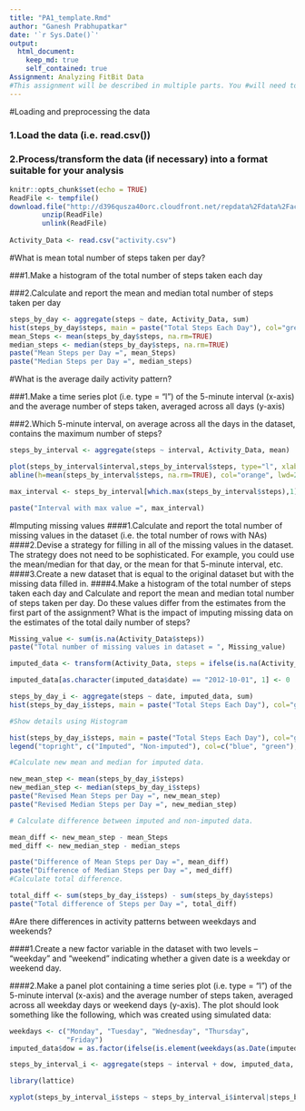 ---
title: "PA1_template.Rmd"
author: "Ganesh Prabhupatkar"
date: '`r Sys.Date()`'
output: 
  html_document:
    keep_md: true
    self_contained: true
Assignment: Analyzing FitBit Data
#This assignment will be described in multiple parts. You #will need to write a report that answers the questions #detailed below. Ultimately, you will need to complete the #entire assignment in a single R markdown document that can #be processed by knitr and be transformed into an HTML file
---

#Loading and preprocessing the data

### 1.Load the data (i.e. read.csv())
### 2.Process/transform the data (if necessary) into a format suitable for your analysis

```{r setup, include=FALSE}
knitr::opts_chunk$set(echo = TRUE)
ReadFile <- tempfile()
download.file("http://d396qusza40orc.cloudfront.net/repdata%2Fdata%2Factivity.zip",ReadFile)
        unzip(ReadFile)
        unlink(ReadFile)
        
Activity_Data <- read.csv("activity.csv")
```

#What is mean total number of steps taken per day?

###1.Make a histogram of the total number of steps taken each day

###2.Calculate and report the mean and median total number of steps taken per day


```{r, echo=FALSE}
steps_by_day <- aggregate(steps ~ date, Activity_Data, sum)
hist(steps_by_day$steps, main = paste("Total Steps Each Day"), col="green", xlab="Number of Steps")
mean_Steps <- mean(steps_by_day$steps, na.rm=TRUE)
median_steps <- median(steps_by_day$steps, na.rm=TRUE)
paste("Mean Steps per Day =", mean_Steps)
paste("Median Steps per Day =", median_steps)

```

#What is the average daily activity pattern?

###1.Make a time series plot (i.e. type = "l") of the 5-minute interval (x-axis) and the average number of steps taken, averaged across all days (y-axis)

###2.Which 5-minute interval, on average across all the days in the dataset, contains the maximum number of steps?

```{r , echo=FALSE}
steps_by_interval <- aggregate(steps ~ interval, Activity_Data, mean)

plot(steps_by_interval$interval,steps_by_interval$steps, type="l", xlab="Interval", ylab="Number of Steps",main="Average Number of Steps per Day by Interval", col="blue")
abline(h=mean(steps_by_interval$steps, na.rm=TRUE), col="orange", lwd=2)

max_interval <- steps_by_interval[which.max(steps_by_interval$steps),1]

paste("Interval with max value =", max_interval)
```

#Imputing missing values
####1.Calculate and report the total number of missing values in   the dataset (i.e. the total number of rows with NAs) 
####2.Devise a strategy for filling in all of the missing values   in the dataset. The strategy does not need to be            sophisticated. For example, you could use the mean/median   for that day, or the mean for that 5-minute interval, etc. 
####3.Create a new dataset that is equal to the original dataset   but with the missing data filled in. 
####4.Make a histogram of the total number of steps taken each    day and Calculate and report the mean and median total      number of steps taken per day. Do these values differ from   the estimates from the first part of the assignment? What   is the impact of imputing missing data on the estimates of   the total daily number of steps?
```{r , echo=FALSE}
Missing_value <- sum(is.na(Activity_Data$steps))
paste("Total number of missing values in dataset = ", Missing_value)

imputed_data <- transform(Activity_Data, steps = ifelse(is.na(Activity_Data$steps), steps_by_interval$steps[match(Activity_Data$interval, steps_by_interval$interval)], Activity_Data$steps))

imputed_data[as.character(imputed_data$date) == "2012-10-01", 1] <- 0

steps_by_day_i <- aggregate(steps ~ date, imputed_data, sum)
hist(steps_by_day_i$steps, main = paste("Total Steps Each Day"), col="green", xlab="Number of Steps")

#Show details using Histogram

hist(steps_by_day_i$steps, main = paste("Total Steps Each Day"), col="green", xlab="# of Steps", add=T)
legend("topright", c("Imputed", "Non-imputed"), col=c("blue", "green"), lwd=10)

#Calculate new mean and median for imputed data.

new_mean_step <- mean(steps_by_day_i$steps)
new_median_step <- median(steps_by_day_i$steps)
paste("Revised Mean Steps per Day =", new_mean_step)
paste("Revised Median Steps per Day =", new_median_step)

# Calculate difference between imputed and non-imputed data.

mean_diff <- new_mean_step - mean_Steps
med_diff <- new_median_step - median_steps

paste("Difference of Mean Steps per Day =", mean_diff)
paste("Difference of Median Steps per Day =", med_diff)
#Calculate total difference.

total_diff <- sum(steps_by_day_i$steps) - sum(steps_by_day$steps)
paste("Total difference of Steps per Day =", total_diff)
```

#Are there differences in activity patterns between weekdays and weekends?

####1.Create a new factor variable in the dataset with two levels -- "weekday" and "weekend" indicating whether a given date is a weekday or weekend day.

####2.Make a panel plot containing a time series plot (i.e. type = "l") of the 5-minute interval (x-axis) and the average number of steps taken, averaged across all weekday days or weekend days (y-axis). The plot should look something like the following, which was created using simulated data:
```{r , echo=FALSE}
weekdays <- c("Monday", "Tuesday", "Wednesday", "Thursday", 
              "Friday")
imputed_data$dow = as.factor(ifelse(is.element(weekdays(as.Date(imputed_data$date)),weekdays), "Weekday", "Weekend"))

steps_by_interval_i <- aggregate(steps ~ interval + dow, imputed_data, mean)

library(lattice)

xyplot(steps_by_interval_i$steps ~ steps_by_interval_i$interval|steps_by_interval_i$dow, main="Average Steps per Day by Interval",xlab="Interval", ylab="Steps",layout=c(1,2), type="l")
```
